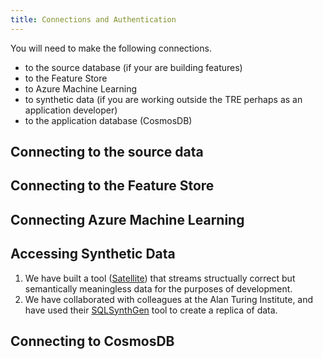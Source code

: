 ```yaml
---
title: Connections and Authentication
---
```


You will need to make the following connections.

- to the source database (if your are building features)
- to the Feature Store
- to Azure Machine Learning
- to synthetic data (if you are working outside the TRE perhaps as an application developer)
- to the application database (CosmosDB)

## Connecting to the source data

## Connecting to the Feature Store

## Connecting Azure Machine Learning

## Accessing Synthetic Data

1. We have built a tool ([Satellite](https://github.com/UCLH-Foundry/Satellite)) that streams structually correct but semantically meaningless data for the purposes of development.
2. We have collaborated with colleagues at the Alan Turing Institute, and have used their [SQLSynthGen](https://github.com/alan-turing-institute/sqlsynthgen) tool to create a replica of data.

## Connecting to CosmosDB

